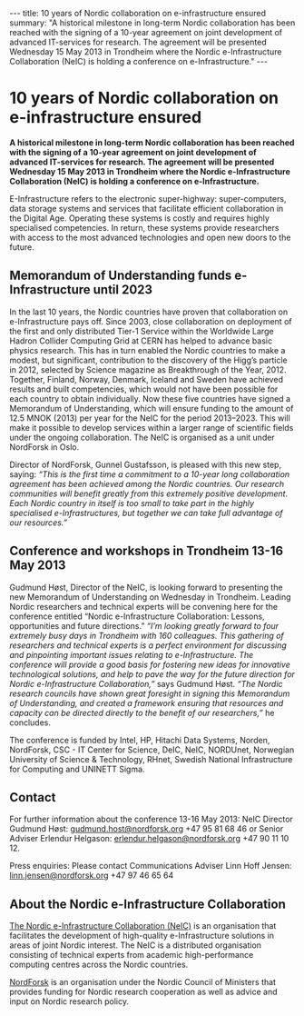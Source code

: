 ---
title: 10 years of Nordic collaboration on e-infrastructure ensured
summary: "A historical milestone in long-term Nordic collaboration has been reached with the signing of a 10-year agreement on joint development of advanced IT-services for research. The agreement will be presented Wednesday 15 May 2013 in Trondheim where the Nordic e-Infrastructure Collaboration (NeIC) is holding a conference on e-Infrastructure."
---

= 10 years of Nordic collaboration on e-infrastructure ensured =

'''A historical milestone in long-term Nordic collaboration has been reached with the signing of a 10-year agreement on joint development of advanced IT-services for research. The agreement will be presented Wednesday 15 May 2013 in Trondheim where the Nordic e-Infrastructure Collaboration (NeIC) is holding a conference on e-Infrastructure.'''

E-Infrastructure refers to the electronic super-highway: super-computers, data storage systems and services that facilitate efficient collaboration in the Digital Age. Operating these systems is costly and requires highly specialised competencies. In return, these systems provide researchers with access to the most advanced technologies and open new doors to the future.

== Memorandum of Understanding funds e-Infrastructure until 2023 ==

In the last 10 years, the Nordic countries have proven that collaboration on e-Infrastructure pays off. Since 2003, close collaboration on deployment of the first and only distributed Tier-1 Service within the Worldwide Large Hadron Collider Computing Grid at CERN has helped to advance basic physics research. This has in turn enabled the Nordic countries to make a modest, but significant, contribution to the discovery of the Higg’s particle in 2012, selected by Science magazine as Breakthrough of the Year, 2012. Together, Finland, Norway, Denmark, Iceland and Sweden have achieved results and built competencies, which would not have been possible for each country to obtain individually. Now these five countries have signed a Memorandum of Understanding, which will ensure funding to the amount of 12.5 MNOK (2013) per year for the NeIC for the period 2013–2023. This will make it possible to develop services within a larger range of scientific fields under the ongoing collaboration. The NeIC is organised as a unit under NordForsk in Oslo.

Director of NordForsk, Gunnel Gustafsson, is pleased with this new step, saying: ''“This is the first time a commitment to a 10-year long collaboration agreement has been achieved among the Nordic countries. Our research communities will benefit greatly from this extremely positive development. Each Nordic country in itself is too small to take part in the highly specialised e-Infrastructures, but together we can take full advantage of our resources.”''

== Conference and workshops in Trondheim 13-16 May 2013 ==

Gudmund Høst, Director of the NeIC, is looking forward to presenting the new Memorandum of Understanding on Wednesday in Trondheim. Leading Nordic researchers and technical experts will be convening here for the conference entitled “Nordic e-Infrastructure Collaboration: Lessons, opportunities and future directions.” ''“I’m looking greatly forward to four extremely busy days in Trondheim with 160 colleagues. This gathering of researchers and technical experts is a perfect environment for discussing and pinpointing important issues relating to e-Infrastructure. The conference will provide a good basis for fostering new ideas for innovative technological solutions, and help to pave the way for the future direction for Nordic e-Infrastructure Collaboration,”'' says Gudmund Høst. ''“The Nordic research councils have shown great foresight in signing this Memorandum of Understanding, and created a framework ensuring that resources and capacity can be directed directly to the benefit of our researchers,”'' he concludes.

The conference is funded by Intel, HP, Hitachi Data Systems, Norden, NordForsk, CSC - IT Center for Science, DeIC, NeIC, NORDUnet, Norwegian University of Science & Technology, RHnet, Swedish National Infrastructure for Computing and UNINETT Sigma.

== Contact ==

For further information about the conference 13-16 May 2013: NeIC Director Gudmund Høst: [[mailto:gudmund.host@nordforsk.org|gudmund.host@nordforsk.org]] +47 95 81 68 46 or Senior Adviser Erlendur Helgason: [[mailto:erlendur.helgason@nordforsk.org|erlendur.helgason@nordforsk.org]]  +47 90 11 10 12.

Press enquiries: Please contact Communications Adviser Linn Hoff Jensen: [[mailto:linn.jensen@nordforsk.org|linn.jensen@nordforsk.org]]  +47 97 46 65 64

== About the Nordic e-Infrastructure Collaboration ==

[https://neic.nordforsk.org/ The Nordic e-Infrastructure Collaboration (NeIC)] is an organisation that facilitates the development of high-quality e-Infrastructure solutions in areas of joint Nordic interest. The NeIC is a distributed organisation consisting of technical experts from academic high-performance computing centres across the Nordic countries.

[http://nordforsk.org/ NordForsk] is an organisation under the Nordic Council of Ministers that provides funding for Nordic research cooperation as well as advice and input on Nordic research policy.
